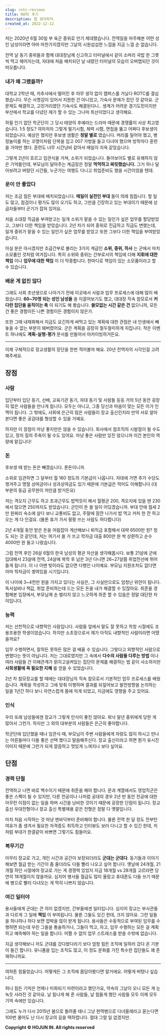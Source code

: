 ```yaml
---
slug: rotc-reviews
title: ROTC 후기
description: 잘 생각하자.
created_at: 2022-12-12
---
```


저는 2020년 6월 30일 부 육군 중위로 만기 제대했습니다. 전역일을 마주해본 어떤 성인 남성이라면 아마 마찬가지겠지만 그날의 시원섭섭한
느낌을 지금 느낄 순 없습니다.

전역 날 동기 중위들과 함께 대대장님께 신고하고 터미널에서 같이 소머리 국밥 한 그릇씩 먹고 헤어지는데, 자대에 처음 배치되던 날 내렸던
터미널의 모습이 오버랩되던 것이 떠오릅니다.

### 내가 왜 그랬을까?

대학교 2학년 때, 카추사에서 떨어진 후 아무 생각 없이 캠퍼스를 거닐다 ROTC를 결심했습니다. 무슨 사명감이 있어서 지원한 건 아니었고,
기숙사 문제가 컸던 것 같아요. 군문제도 해결하고, 고민거리였던 기숙사도 해결된다니.. 생계가 어려운 경기도민이지만 부산에서 학교를 다녔던
제가 할 수 있는 그나마 최선이었다고 생각해요.

하필 인기 없던 학군단이 그 당시 태양의 후예라는 드라마 때문에 경쟁률이 사상 최고였습니다. 1:5 정도? 여차저차 그렇게 필기시험, 체력
시험, 면접을 뚫고 어쩌다 후보생이 되었습니다. 예상은 했지만 후보생 생활은 **정말 별로** 였습니다. 머리를 밀어야 했고, 병정놀이를
하는 꼬맹이처럼 단복을 입고 007 가방을 들고 다녀야 했으며 방학마다 훈련을 가야만 했다. 훈련도 너무 시간낭비 같아서 매일이 지옥
같았습니다.

그렇게 2년이 흐르고 임관식을 거쳐, 소위가 되었습니다. 돌아보아도 별로 유쾌하지 않은 기억들인데, 부모님이 달아주는 계급장은 정말
**먹먹하고 짜릿했습니다.** 그거 하나 달아보려고 버텼던 시간들, 누군가는 여행도 다니고 취업준비도 했을 시간이었을 텐데.

### 운이 안 좋았다

저는 조금 힘든 부대에 배치되었습니다. **매일이 실전인 부대** 들이 의례 힘듭니다. 할 일도 많고, 점검이나 평가도 많이 오기도 하고,
그만큼 긴장하고 있는 부대이기 때문에 상급자들부터 군기가 잡혀 있어요.

처음 소대장 직급을 부여받고는 일개 소위가 맡을 수 있는 일인가 싶은 업무를 할당받았고, 그보다 더한 책임을 받았습니다. 2년 차가 되어
중위로 진급하고 직급도 변했는데, 일개 중위가 맡을 수 있는 일인가 싶은 업무를 받았고 또한 그보다 더한 책임을 부여받았습니다.

아실 분은 아시겠지만 초급간부로 불리는 3가지 계급인 **소위, 중위, 하사** 는 군에서 마치 소모품인 것처럼 여겨집니다. 특히 소위와
중위는 간부로서의 책임에 더해 **지휘에 대한 책임** 이나 **업무에 대한 책임** 이 더 막중합니다. 한마디로 책임이 있는 소모품이라고
할 수 있습니다.

### 배운 게 없진 않다

그래도 사회 초년생으로 나아가기 전에 이곳에서 사람과 업무 프로세스에 대해 많이 배웠습니다. **60~70명 되는 성인 남성들** 을
이끌어보기도 했고, 대대장 직속 참모로서 **커다란 집단을 움직이는 축** 이 되기도 해 봤습니다. **쓸모없는 시간 같은 건** 없으니까,
모든 건 좋은 경험이든 나쁜 경험이든 경험이지 않은가.

또한 그때 내재화해서 지금도 요긴하게 써먹고 있는 계획에 대한 관점은 내 인생에서 빼놓을 수 없는 부분이 돼버렸어요. 군은 계획을 굉장히
철두철미하게 지킵니다. 작은 이벤트 하나에도 **계획-실행-평가** 문서를 만들어서 아카이빙하거든요.

---

이제 구체적으로 장교생활의 장단을 한번 적어볼까 해요. 20년 전역자의 시각인걸 고려해주세요.

## 장점

### 사람

입단부터 입단 동기, 선배, 교육기관 동기, 자대 동기 및 사람들 등등 거의 5년 동안 굉장히 많은 사람들을 만나게 됩니다. 모두는 아니고,
그중 당신과 마음이 맞는 모든 이가 인맥이 됩니다. 그 밖에도, 사회에 은근히 많은 사람들이 장교 출신인지라 만약 서로 알아본다면 좋은
공감대를 형성할 수 있을 거예요.

하지만 이 장점이 마냥 좋지만은 않을 수 있습니다. 회사에서 점조직의 시발점이 될 수도 있고, 정치 질의 주축이 될 수도 있어요. 마냥 좋은
사람만 있진 않으니까 이건 본인의 역량에 맡깁니다!

### 돈

후보생 때 받는 돈은 빼겠습니다. 푼돈이니까.

소위로 임관하면 그 달부터 월 160 정도의 기본급이 나옵니다. 자대에 가면 추가 수당도 챙겨주고 명절 상여금이나 성과상여금도 있기 때문에
기본급은 적어도 이해합니다 (대부분의 동급 공무원이 저만큼 받거든요)

저는 격오지 근무도 하고 초과근무도 밥먹듯이 해서 월평균 200, 격오지에 있을 땐 230에서 많으면 250까지도 받았습니다. 군인이 돈 쓸
일이 어딨겠습니까. 부대 안에 월세 2만 원짜리 숙소에 살다 보니 교통비도 없고, 주말에 잠깐 나가서 밥 먹고 커피 한 잔 하고 오는 게 다
인걸요. (물론 휴가 가서 팡팡 쓰는 사람도 허다합니다)

2년 4개월 동안 받은 돈을 어림잡아 계산해보니 퇴직금 포함해서 대략 6500만 원? 정도 되는 것 같던데, 저는 여기서 쓸 거 쓰고 학자금
대출 800만 원 싹 상환하고 순수 4000만 원 들고 나왔습니다.

그럼 전역 후인 26살 6월의 한국 남성의 평균 자산을 생각해봅시다. 보통 21살에 군에 입대해서 23살에 전역, 24살에 복학 후 남은
3년 다니면 26~27살쯤 취업전선에 뛰어들게 됩니다. 이 나 이땐 빚이라도 없으면 다행인 나이예요. 부모님 지원조차도 없다면 아마 학자금이
쌓여있을 시기입니다.

이 나이에 3~4천만 원을 가지고 있다는 사실은, 그 사실만으로도 엄청난 위안이 됩니다. 독서실비나 책값, 취업 준비하는데 드는 모든 돈을
내가 해결할 수 있잖아요. 취준을 경험해본 입장에서, 부모님께 손 벌리지 않고 느긋하게 취준 할 수 있음은 정말 대단한 차이입니다.

### 능력

저는 선천적으로 내향적인 사람입니다. 사람들 앞에서 말도 잘 못하고 학창 시절에도 조용조용한 학생이었습니다. 하지만 소초장으로서 제가 아직도
내향적인 사람이라면 어땠을까요?

임무 수행하면서, 잘하든 못하든 많은 걸 배울 수 있습니다. 그렇다고 외향적인 사람으로 변했다는 뜻이 아닙니다. 저는 그대로였지만 그 속에서
**다수의 사람들 다루는 방법** 이나 여러 사람들 간 이해관계가 얽히고설켜있는 집단의 문제를 해결하는 법 같이 사소하지만 **사회생활에 꼭
필요한 지혜** 를 얻을 수 있었습니다.

2년 차 참모장교를 할 때에는 대대장님의 직속 참모로서 기본적인 업무 프로세스를 배웠습니다. 계획을 작성하고 그에 맞춰 이행하며 결과를
되짚어보고 발전방향을 논의하는 일을 1년간 하다 보니 자연스럽게 몸에 익게 되었고, 지금에도 영향을 주고 있어요.

### 인식

우리 또래 남성들에겐 장교가 그렇게 인식이 좋진 않아요. 워낙 말년 중위에게 당한 게 많아서 그런가. 하지만 그 외의 대부분의 사람들은
은근히 좋아합니다.

학군단에 입단했을 때나 임관식 때, 부모님이 주변 사람들에게 자랑도 많이 하시고 만나는 어른들마다 다들 좋은 선택 했다고 말씀해주신다. 장교
출신이라고 하면 뭔가 유시진 이미지 때문에 그런가 되게 깔끔하고 멋있게 느껴지나 보다 싶어요.

## 단점

### 경력 단절

전역하고 나면 바로 백수이기 때문에 취준을 해야 합니다. 문과 계열에서도 영업직군은 좋은 스펙이 될 수 있지만, 다른 전공이나 나처럼 공대의
경우 2년 반 동안 전공에 대한 아무런 이점이 없는 일을 하며 시간을 낭비한 것이기 때문에 굉장한 단점이 됩니다. 장교 출신 우대전형이나
장교 출신 특별채용 같은 전형은 정말 다 옛말입니다.

마치 처음 시작하는 것 마냥 맨바닥부터 준비해야 합니다. 물론 전역 한 달 정도 전부턴 여유가 좀 생겨서 필요한 자격증도 취득하고 인터뷰도
보러 다니고 할 수 있긴 한데, 저처럼 부대가 한결같이 바쁘면 그렇기도 힘들어요.

### 복무기간

아무리 장교로 가고, 개인 시간과 공간이 보장되더라도 **군대는 군대다**. 동기들과 이야기해보면 월급 받는 기간이 좀 줄더라도 다들 빨리
나오고 싶어 합니다. 옛날에 24개월, 21개월 하던 시절에야 장교로 가는 게 경쟁력 있었지 지금 18개월 vs 28개월 고르라면 당연히
18개월이지 않을까요. 심지어 병사들 월급도 많이 올랐고 휴대폰도 다들 쓰기 때문에 병으로 빨리 다녀오는 게 딱히 나쁘지 않습니다.

### 여긴 일터야

용사들에게 군대는 큰 의미 없겠지만, 간부들에겐 일터입니다. 심지어 장교는 부사관들과 다르게 그 일에 **책임** 이 부여됩니다. 물론
그들도 있긴 한데, 크지 않아요. 그런 일들을 하나하나 하다 보면 압박을 많이 받게 됩니다. 용사들은 수동적으로 부여된 임무를 수행하면
되는데 우린 그들을 통솔하거나, 그들이 먹고, 자고, 임무 수행하는 모든 걸 계획하고 예측해야 하는 일을 합니다. 어쩔 수 없이 업무
스트레스를 받을 수밖에 없습니다.

지금 생각해보니 저도 군대를 갔다왔다라기 보다 엄청 힘든 조직에 일하러 갔다 온 기분이 들긴 합니다. 유니폼을 입는 조직도 많고, 이 정도
문화를 가진 특수한 집단들도 꽤 존재하니까요.

---

여하튼 힘들었습니다. 어떻게든 그 조직에 몸담아봤다면 알거에요. 어떻게 버텼나 싶습니다.

허나 힘든 기억은 언제나 미화되기 마련이라고 했던가요, 약속의 그날이 오니 모든 게 눈 녹듯 사라진 것 같아요. 날 힘나게 해 준 사람들,
날 힘들게 했던 사람들 모두 이제 모두 기억 속에만 있습니다.

그래도 누가 다시 2015년 봄으로 돌려줄 테니 그냥 현역병으로 다녀올래라고 묻는다면 100번 물어도 난 다시 장교의 길을 택하렵니다. 절대
그럴 일 없겠지만.

**Copyright © HOJUN IN. All rights reserved**
